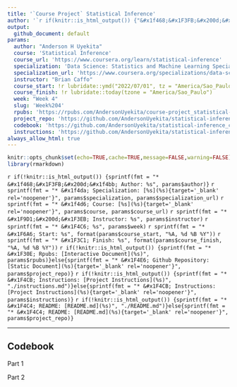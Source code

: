 ```yaml
---
title: '`Course Project` Statistical Inference'
author: '`r if(knitr::is_html_output()) {"&#x1f468;&#x1F3FB;&#x200d;&#x1f4bb; Anderson H Uyekita"} else {NULL}`'
output:
  github_document: default
params:
  author: "Anderson H Uyekita"
  course: 'Statistical Inference'
  course_url: 'https://www.coursera.org/learn/statistical-inference'
  specialization: 'Data Science: Statistics and Machine Learning Specialization'
  specialization_url: 'https://www.coursera.org/specializations/data-science-statistics-machine-learning'
  instructor: "Brian Caffo"
  course_start: !r lubridate::ymd("2022/07/01", tz = "America/Sao_Paulo")
  course_finish: !r lubridate::today(tzone = "America/Sao_Paulo")
  week: "Week 4"
  slug: 'Week%204'
  rpubs: 'https://rpubs.com/AndersonUyekita/course-project_statistical-inference'
  project_repo: 'https://github.com/AndersonUyekita/statistical-inference_course-project'
  codebook: 'https://github.com/AndersonUyekita/statistical-inference_course-project/blob/master/codebook.md'
  instructions: 'https://github.com/AndersonUyekita/statistical-inference_course-project/blob/master/instructions.md'
always_allow_html: true
---
```


```r
knitr::opts_chunk$set(echo=TRUE,cache=TRUE,message=FALSE,warning=FALSE)
library(rmarkdown)
```

`r if(!knitr::is_html_output()) {sprintf(fmt = "* &#x1f468;&#x1F3FB;&#x200d;&#x1f4bb; Author: %s", params$author)}`
`r sprintf(fmt = "* &#x1f4da; Specialization: [%s](%s){target='_blank' rel='noopener'}", params$specialization, params$specialization_url)`
`r sprintf(fmt = "* &#x1f4d6; Course: [%s](%s){target='_blank' rel='noopener'}", params$course, params$course_url)`
    `r sprintf(fmt = "* &#x1F9D1;&#x200d;&#x1F3EB; Instructor: %s", params$instructor)`
`r sprintf(fmt = "* &#x1F4C6; %s", params$week)`
    `r sprintf(fmt = "* &#x1F6A6; Start: %s", format(params$course_start, "%A, %d %B %Y"))`
    `r sprintf(fmt = "* &#x1F3C1; Finish: %s", format(params$course_finish, "%A, %d %B %Y"))`
`r if(!knitr::is_html_output()) {sprintf(fmt = "* &#x1F30E; Rpubs: [Interactive Document](%s)", params$rpubs)}else{sprintf(fmt = "* &#x1F4E6; Github Repository: [Static Document](%s){target='_blank' rel='noopener'}", params$project_repo)}`
`r if(!knitr::is_html_output()) {sprintf(fmt = "* &#x1F4CB; Instructions: [Project Instructions](%s)", "./instructions.md")}else{sprintf(fmt = "* &#x1F4CB; Instructions: [Project Instructions](%s){target='_blank' rel='noopener'}", params$instructions)}`
`r if(!knitr::is_html_output()) {sprintf(fmt = "* &#x1F4C4; README: [README.md](%s)", "./README.md")}else{sprintf(fmt = "* &#x1F4C4; README: [README.md](%s){target='_blank' rel='noopener'}", params$project_repo)}`

--------------------------------------------------------------------------------

## Codebook


Part 1

Part 2